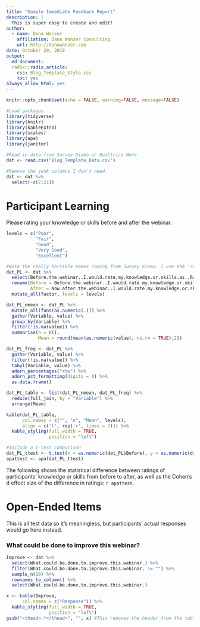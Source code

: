 ---
title: "Sample Immediate Feedback Report"
description: |
  This is super easy to create and edit!
author:
  - name: Dana Wanzer
    affiliation: Dana Wanzer Consulting
    url: http://danawanzer.com
date: October 29, 2018
output: 
  md_document:
  radix::radix_article:
    css: Blog_Template_Style.css
    toc: yes
always_allow_html: yes
---

```{r inclue = FALSE, echo = FALSE, warning = FALSE, message = FALSE}
knitr::opts_chunk$set(echo = FALSE, warning=FALSE, message=FALSE)

#Load packages
library(tidyverse)
library(knitr)
library(kableExtra)
library(scales)
library(apa)
library(janitor)

#Read in data from Survey Gizmo or Qualtrics Here
dat <- read.csv("Blog_Template_Data.csv")

#Remove the junk columns I don't need
dat <- dat %>%
  select(-c(2:21))
```

# Participant Learning

Please rating your knowledge or skills before and after the webinar.

```{r}
levels = c("Poor",
           "Fair", 
           "Good",
           "Very Good",
           "Excellent")

#Note the really horrible names coming from Survey Gizmo. I use the 'rename' function to fix these.
dat_PL <- dat %>%
  select(Before.the.webinar..I.would.rate.my.knowledge.or.skills.as..Rate.your.knowledge.or.skills.BEFORE.and.AFTER.the.webinar.Â., Now.after.the.webinar..I.would.rate.my.knowledge.or.skills.as..Rate.your.knowledge.or.skills.BEFORE.and.AFTER.the.webinar.Â.) %>%
  rename(Before = Before.the.webinar..I.would.rate.my.knowledge.or.skills.as..Rate.your.knowledge.or.skills.BEFORE.and.AFTER.the.webinar.Â., 
         After = Now.after.the.webinar..I.would.rate.my.knowledge.or.skills.as..Rate.your.knowledge.or.skills.BEFORE.and.AFTER.the.webinar.Â.) %>%
  mutate_all(factor, levels = levels)

dat_PL_nmean <- dat_PL %>% 
  mutate_all(funs(as.numeric(.))) %>%
  gather(Variable, value) %>% 
  group_by(Variable) %>% 
  filter(!is.na(value)) %>%
  summarise(n = n(),
            Mean = round(mean(as.numeric(value), na.rm = TRUE),2)) 

dat_PL_freq <- dat_PL %>%
  gather(Variable, value) %>%
  filter(!is.na(value)) %>%
  tabyl(Variable, value) %>%
  adorn_percentages("row") %>%
  adorn_pct_formatting(digits = 0) %>%
  as.data.frame()

dat_PL_table <- list(dat_PL_nmean, dat_PL_freq) %>%
  reduce(full_join, by = "Variable") %>%
  arrange(Mean)

kable(dat_PL_table, 
      col.names = c("", "n", "Mean", levels),
      align = c('l', rep('r', times = 7))) %>% 
  kable_styling(full_width = TRUE, 
                position = "left")
```

```{r, echo = FALSE}
#Include a t-test comparison
dat_PL_ttest <- t.test(x = as.numeric(dat_PL$Before), y = as.numeric(dat_PL$After), paired = TRUE)
apattest <- apa(dat_PL_ttest)
```

The following shows the statistical difference between ratings of participants' knowledge or skills from before to after, as well as the Cohen's d effect size of the difference in ratings: `r apattest`.

# Open-Ended Items

This is all test data so it's meaningless, but participants' actual responses would go here instead. 

### What could be done to improve this webinar?

```{r}
Improve <- dat %>%
  select(What.could.be.done.to.improve.this.webinar.) %>%
  filter(What.could.be.done.to.improve.this.webinar. != "") %>%
  sample_n(10) %>%
  rownames_to_column() %>%
  select(What.could.be.done.to.improve.this.webinar.)

x <- kable(Improve,
      col.names = c("Response")) %>% 
  kable_styling(full_width = TRUE, 
                position = "left")
gsub("<thead>.*</thead>", "", x) #This removes the header from the table, which would just be 'x' or 'variable' otherwise
```

